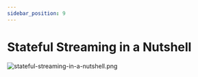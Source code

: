 ```yaml
---
sidebar_position: 9
---
```


# Stateful Streaming in a Nutshell

<div style={{textAlign: 'center'}}>

![stateful-streaming-in-a-nutshell.png](./assets/stateful-streaming-in-a-nutshell.png)

</div>
